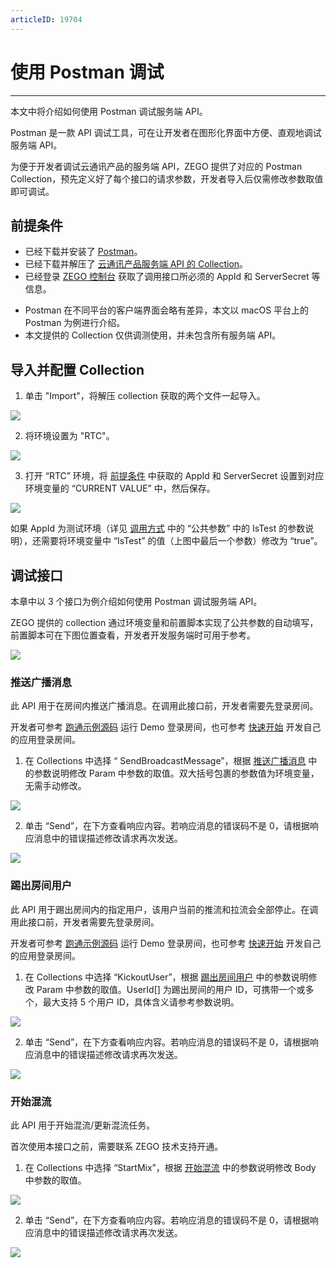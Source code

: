 ```yaml
---
articleID: 19704
---
```



# 使用 Postman 调试

- - -

本文中将介绍如何使用 Postman 调试服务端 API。

Postman 是一款 API 调试工具，可在让开发者在图形化界面中方便、直观地调试服务端 API。

为便于开发者调试云通讯产品的服务端 API，ZEGO 提供了对应的 Postman Collection，预先定义好了每个接口的请求参数，开发者导入后仅需修改参数取值即可调试。

## 前提条件

- 已经下载并安装了 [Postman](https://www.postman.com/downloads/)。
- 已经下载并解压了 [云通讯产品服务端 API 的 Collection](https://storage.zego.im/media/files/RTC_postman_collection.zip)。
- 已经登录 <a target="_blank" href="https://console.zego.im/">ZEGO 控制台</a> 获取了调用接口所必须的 AppId 和 ServerSecret 等信息。

<Warning title="注意">
 

- Postman 在不同平台的客户端界面会略有差异，本文以 macOS 平台上的 Postman 为例进行介绍。
- 本文提供的 Collection 仅供调测使用，并未包含所有服务端 API。

</Warning>



## 导入并配置 Collection

1. 单击 "Import"，将解压 collection 获取的两个文件一起导入。

<Frame width="512" height="auto" caption=""><img src="https://storage.zego.im/sdk-doc/Pics/server_v2/postman/import.png" /></Frame>

2. 将环境设置为 "RTC"。

<Frame width="512" height="auto" caption=""><img src="https://storage.zego.im/sdk-doc/Pics/server_v2/postman/set_env.png" /></Frame>

3. 打开 “RTC” 环境，将 [前提条件](!Postman/Postman#1) 中获取的 AppId 和 ServerSecret 设置到对应环境变量的 “CURRENT VALUE” 中，然后保存。

<Frame width="512" height="auto" caption=""><img src="https://storage.zego.im/sdk-doc/Pics/server_v2/postman/set_env_value.png" /></Frame>

<Note title="说明">


如果 AppId 为测试环境（详见 <a target="_blank" href="./accessing-server-apis.mdx#公共请求参数">调用方式</a> 中的 “公共参数” 中的 IsTest 的参数说明），还需要将环境变量中 “IsTest” 的值（上图中最后一个参数）修改为 “true”。


</Note>




## 调试接口

本章中以 3 个接口为例介绍如何使用 Postman 调试服务端 API。

<Note title="说明">


ZEGO 提供的 collection 通过环境变量和前置脚本实现了公共参数的自动填写，前置脚本可在下图位置查看，开发者开发服务端时可用于参考。


</Note>



<Frame width="512" height="auto" caption=""><img src="https://storage.zego.im/sdk-doc/Pics/server_v2/postman/pre_script.png" /></Frame>

### 推送广播消息

此 API 用于在房间内推送广播消息。在调用此接口前，开发者需要先登录房间。

<Note title="说明">


开发者可参考 [跑通示例源码](/real-time-video-android-java/client-sdk/download-demo) 运行 Demo 登录房间，也可参考 [快速开始](/real-time-video-android-java/integration/sdk-integration) 开发自己的应用登录房间。


</Note>



1. 在 Collections 中选择 “ SendBroadcastMessage”，根据 [推送广播消息](!room/SendBroadcastMessage) 中的参数说明修改 Param 中参数的取值。双大括号包裹的参数值为环境变量，无需手动修改。

<Frame width="512" height="auto" caption=""><img src="https://storage.zego.im/sdk-doc/Pics/server_v2/postman/send_broadcast_message.png" /></Frame>

2. 单击 “Send”，在下方查看响应内容。若响应消息的错误码不是 0，请根据响应消息中的错误描述修改请求再次发送。

<Frame width="512" height="auto" caption=""><img src="https://storage.zego.im/sdk-doc/Pics/server_v2/postman/send_broadcast_message_rsp.png" /></Frame>



### 踢出房间用户

此 API 用于踢出房间内的指定用户，该用户当前的推流和拉流会全部停止。在调用此接口前，开发者需要先登录房间。

<Note title="说明">


开发者可参考 [跑通示例源码](/real-time-video-android-java/client-sdk/download-demo) 运行 Demo 登录房间，也可参考 [快速开始](/real-time-video-android-java/integration/sdk-integration) 开发自己的应用登录房间。


</Note>



1. 在 Collections 中选择 “KickoutUser”，根据 [踢出房间用户](!room/KickoutUser) 中的参数说明修改 Param 中参数的取值。UserId[] 为踢出房间的用户 ID，可携带一个或多个，最大支持 5 个用户 ID，具体含义请参考参数说明。

<Frame width="512" height="auto" caption=""><img src="https://storage.zego.im/sdk-doc/Pics/server_v2/postman/kickout_user.png" /></Frame>

2. 单击 “Send”，在下方查看响应内容。若响应消息的错误码不是 0，请根据响应消息中的错误描述修改请求再次发送。

<Frame width="512" height="auto" caption=""><img src="https://storage.zego.im/sdk-doc/Pics/server_v2/postman/kickout_user_rsp.png" /></Frame>



### 开始混流

此 API 用于开始混流/更新混流任务。

<Warning title="注意">


首次使用本接口之前，需要联系 ZEGO 技术支持开通。

</Warning>




1. 在 Collections 中选择 “StartMix”，根据 [开始混流](!MixStream/StartMix) 中的参数说明修改 Body 中参数的取值。

<Frame width="512" height="auto" caption=""><img src="https://storage.zego.im/sdk-doc/Pics/server_v2/postman/start_mix.png" /></Frame>

2. 单击 “Send”，在下方查看响应内容。若响应消息的错误码不是 0，请根据响应消息中的错误描述修改请求再次发送。

<Frame width="512" height="auto" caption=""><img src="https://storage.zego.im/sdk-doc/Pics/server_v2/postman/start_mix_rsp.png" /></Frame>
